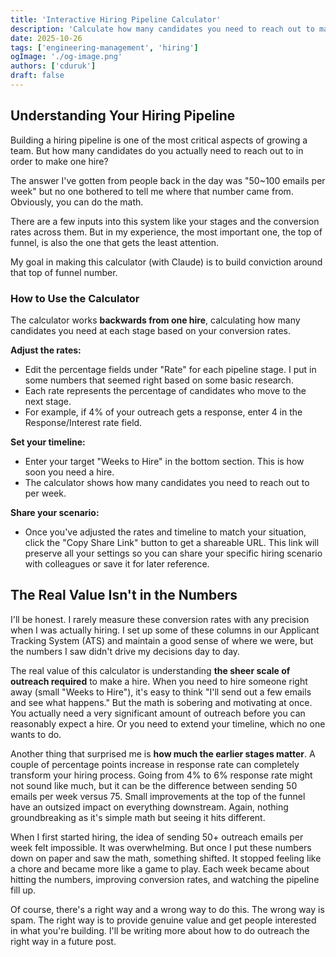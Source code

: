 ```yaml
---
title: 'Interactive Hiring Pipeline Calculator'
description: 'Calculate how many candidates you need to reach out to make one hire based on your conversion rates.'
date: 2025-10-26
tags: ['engineering-management', 'hiring']
ogImage: './og-image.png'
authors: ['cduruk']
draft: false
---
```



## Understanding Your Hiring Pipeline

Building a hiring pipeline is one of the most critical aspects of growing a team. But how many candidates do you actually need to reach out to in order to make one hire? 

The answer I've gotten from people back in the day was "50~100 emails per week" but no one bothered to tell me where that number came from. Obviously, you can do the math. 

There are a few inputs into this system like your stages and the conversion rates across them. But in my experience, the most important one, the top of funnel, is also the one that gets the least attention. 

My goal in making this calculator (with Claude) is to build conviction around that top of funnel number.

<div class="not-prose w-full">
  <PipelineCalculator client:load />
</div>

### How to Use the Calculator

The calculator works **backwards from one hire**, calculating how many candidates you need at each stage based on your conversion rates.

**Adjust the rates:**
- Edit the percentage fields under "Rate" for each pipeline stage. I put in some numbers that seemed right based on some basic research.
- Each rate represents the percentage of candidates who move to the next stage.
- For example, if 4% of your outreach gets a response, enter 4 in the Response/Interest rate field.

**Set your timeline:**
- Enter your target "Weeks to Hire" in the bottom section. This is how soon you need a hire.
- The calculator shows how many candidates you need to reach out to per week.

**Share your scenario:**
- Once you've adjusted the rates and timeline to match your situation, click the "Copy Share Link" button to get a shareable URL. This link will preserve all your settings so you can share your specific hiring scenario with colleagues or save it for later reference.

## The Real Value Isn't in the Numbers

I'll be honest. I rarely measure these conversion rates with any precision when I was actually hiring. I set up some of these columns in our Applicant Tracking System (ATS) and maintain a good sense of where we were, but the numbers I saw didn't drive my decisions day to day.

The real value of this calculator is understanding **the sheer scale of outreach required** to make a hire. When you need to hire someone right away (small "Weeks to Hire"), it's easy to think "I'll send out a few emails and see what happens." But the math is sobering and motivating at once. You actually need a very significant amount of outreach before you can reasonably expect a hire. Or you need to extend your timeline, which no one wants to do.

Another thing that surprised me is **how much the earlier stages matter**. A couple of percentage points increase in response rate can completely transform your hiring process. Going from 4% to 6% response rate might not sound like much, but it can be the difference between sending 50 emails per week versus 75. Small improvements at the top of the funnel have an outsized impact on everything downstream. Again, nothing groundbreaking as it's simple math but seeing it hits different.

When I first started hiring, the idea of sending 50+ outreach emails per week felt impossible. It was overwhelming. But once I put these numbers down on paper and saw the math, something shifted. It stopped feeling like a chore and became more like a game to play. Each week became about hitting the numbers, improving conversion rates, and watching the pipeline fill up.

Of course, there's a right way and a wrong way to do this. The wrong way is spam. The right way is to provide genuine value and get people interested in what you're building. I'll be writing more about how to do outreach the right way in a future post.

